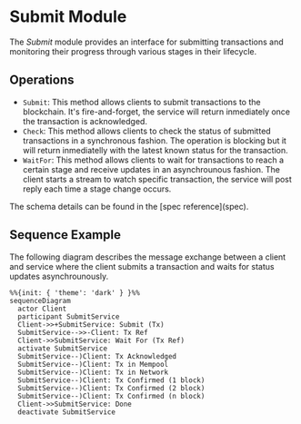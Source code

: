 
# Submit Module

The _Submit_ module provides an interface for submitting transactions and monitoring their progress through various stages in their lifecycle.

## Operations

- `Submit`: This method allows clients to submit transactions to the blockchain. It's fire-and-forget, the service will return inmediately once the transaction is acknowledged.
- `Check`: This method allows clients to check the status of submitted transactions in a synchronous fashion. The operation is blocking but it will return inmediatelly with the latest known status for the transaction.
- `WaitFor`: This method allows clients to wait for transactions to reach a certain stage and receive updates in an asynchrounous fashion. The client starts a stream to watch specific transaction, the service will post reply each time a stage change occurs.

<Callout type="info">
  The schema details can be found in the [spec reference](spec).
</Callout>

## Sequence Example

The following diagram describes the message exchange between a client and service where the client submits a transaction and waits for status updates asynchrounously.

```mermaid
%%{init: { 'theme': 'dark' } }%%
sequenceDiagram
  actor Client
  participant SubmitService
  Client->>+SubmitService: Submit (Tx)
  SubmitService-->>-Client: Tx Ref
  Client->>SubmitService: Wait For (Tx Ref)
  activate SubmitService
  SubmitService--)Client: Tx Acknowledged
  SubmitService--)Client: Tx in Mempool
  SubmitService--)Client: Tx in Network
  SubmitService--)Client: Tx Confirmed (1 block)
  SubmitService--)Client: Tx Confirmed (2 block)
  SubmitService--)Client: Tx Confirmed (n block)
  Client->>SubmitService: Done
  deactivate SubmitService
```
